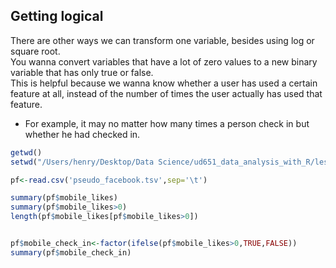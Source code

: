 ## Getting logical
There are other ways we can transform one variable, besides using log or square root.   
You wanna convert variables that have a lot of zero values to a new binary variable that has only true or false.  
This is helpful because we wanna know whether a user has used a certain feature at all, instead of the number of times the user actually has used that feature.  

+ For example, it may no matter how many times a person check in but whether he had checked in.
```r
getwd()
setwd("/Users/henry/Desktop/Data Science/ud651_data_analysis_with_R/lesson3")

pf<-read.csv('pseudo_facebook.tsv',sep='\t')

summary(pf$mobile_likes)
summary(pf$mobile_likes>0)
length(pf$mobile_likes[pf$mobile_likes>0])


pf$mobile_check_in<-factor(ifelse(pf$mobile_likes>0,TRUE,FALSE))
summary(pf$mobile_check_in)

```

